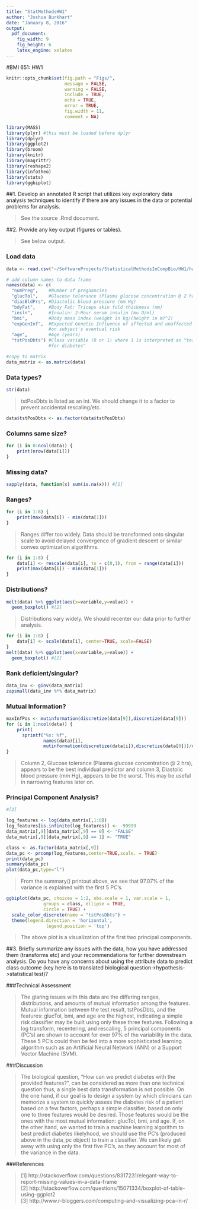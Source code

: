 ```yaml
---
title: "StatMethodsHW1"
author: "Joshua Burkhart"
date: "January 8, 2016"
output: 
  pdf_document: 
    fig_width: 9
    fig_height: 6
    latex_engine: xelatex
---
```


#BMI 651: HW1

```r
knitr::opts_chunk$set(fig.path = "Figs/",
                      message = FALSE,
                      warning = FALSE,
                      include = TRUE,
                      echo = TRUE,
                      error = TRUE,
                      fig.width = 11,
                      comment = NA)
```

```r
library(MASS)
library(plyr) #this must be loaded before dplyr 
library(dplyr)
library(ggplot2)
library(broom)
library(knitr)
library(magrittr)
library(reshape2)
library(infotheo)
library(stats)
library(ggbiplot)
```

##1. Develop an annotated R script that utilizes key exploratory data analysis techniques to identify if there are any issues in the data or potential problems for analysis.

> See the source .Rmd document.

##2. Provide any key output (figures or tables).

> See below output.

### Load data

```r
data <- read.csv("~/SoftwareProjects/StatisticalMethodsInCompBio/HW1/hw1data.txt",sep="")

# add column names to data frame
names(data) <- c(
  "numPreg",    #Number of pregnancies
  "glucTol",    #Glucose tolerance (Plasma glucose concentration @ 2 hrs)
  "diasBldPrs", #Diastolic blood pressure (mm Hg)
  "bdyFat",     #Body Fat: Triceps skin fold thickness (mm)
  "insln",      #Insulin: 2-Hour serum insulin (mu U/ml)
  "bmi",        #Body mass index (weight in kg/(height in m)^2)
  "expGenInf",  #Expected Genetic Influence of affected and unaffected relatives
                #on subject's eventual risk
  "age",        #Age (years)
  "tstPosDbts") #Class variable (0 or 1) where 1 is interpreted as "tested positive
                #for diabetes"

#copy to matrix
data_matrix <- as.matrix(data)
```

### Data types?

```r
str(data)
```

> tstPosDbts is listed as an int. We should change it to a factor to prevent accidental rescaling/etc.

```r
data$tstPosDbts <- as.factor(data$tstPosDbts)
```

### Columns same size?

```r
for (i in 0:ncol(data)) {
    print(nrow(data[i]))
}
```

### Missing data?

```r
sapply(data, function(x) sum(is.na(x))) #[1]
```

### Ranges?

```r
for (i in 1:8) {
    print(max(data[i]) - min(data[1]))
}
```

> Ranges differ too widely. Data should be transformed onto singular scale to avoid delayed convergence of gradient descent or similar convex optimization algorithms.

```r
for (i in 1:8) {
    data[i] <- rescale(data[i], to = c(0,1), from = range(data[i]))
    print(max(data[i]) - min(data[1]))
}
```

### Distributions?

```r
melt(data) %>% ggplot(aes(x=variable,y=value)) +
  geom_boxplot() #[2]
```

> Distributions vary widely. We should recenter our data prior to further analysis.

```r
for (i in 1:8) {
    data[i] <- scale(data[i], center=TRUE, scale=FALSE)
}
melt(data) %>% ggplot(aes(x=variable,y=value)) +
  geom_boxplot() #[2]
```

### Rank deficient/singular?

```r
data_inv <- ginv(data_matrix)
zapsmall(data_inv %*% data_matrix)
```

### Mutual Information?

```r
maxInfPos <- mutinformation(discretize(data[9]),discretize(data[9]))
for (i in 1:ncol(data)) {
    print(
      sprintf("%s: %f",
              names(data)[i],
              mutinformation(discretize(data[i]),discretize(data[9]))/maxInfPos))
}
```

> Column 2, Glucose tolerance (Plasma glucose concentration @ 2 hrs), appears to be the best individual predictor and column 3, Diastolic blood pressure (mm Hg), appears to be the worst. This may be useful in narrowing features later on.

### Principal Component Analysis?

```r
#[3]

log_features <- log(data_matrix[,1:8])
log_features[is.infinite(log_features)] <- -99999
data_matrix[,9][data_matrix[,9] == 0] <- "FALSE"
data_matrix[,9][data_matrix[,9] == 1] <- "TRUE"

class <- as.factor(data_matrix[,9])
data_pc <- prcomp(log_features,center=TRUE,scale. = TRUE)
print(data_pc)
summary(data_pc)
plot(data_pc,type="l") 
```

> From the summary() printout above, we see that 97.07% of the variance is explained with the first 5 PC's.

```r
ggbiplot(data_pc, choices = 1:2, obs.scale = 1, var.scale = 1, 
              groups = class, ellipse = TRUE, 
              circle = TRUE) +
  scale_color_discrete(name = "tstPosDbts") +
  theme(legend.direction = 'horizontal', 
               legend.position = 'top')
```

> The above plot is a visualization of the first two principal components.

##3. Briefly summarize any issues with the data, how you have addressed them (transforms etc) and your recommendations for further downstream analysis. Do you have any concerns about using the attribute data to predict class outcome (key here is to translated biological question->hypothesis->statistical test)?

###Technical Assessment

> The glaring issues with this data are the differing ranges, distributions, and amounts of mutual information among the features. Mutual information between the test result, tstPosDbts, and the features: glucTol, bmi, and age are the highest, indicating a simple risk classifier may be built using only these three features. Following a log transform, recentering, and rescaling, 5 principal components (PC's) are shown to account for over 97% of the variability in the data. These 5 PC's could then be fed into a more sophisticated learning algorithm such as an Artificial Neural Network (ANN) or a Support Vector Machine (SVM).

###Discussion

> The biological question, "How can we predict diabetes with the provided features?", can be considered as more than one technical question thus, a single best data transformation is not possible. On the one hand, if our goal is to design a system by which clinicians can memorize a system to quickly assess the diabetes risk of a patient based on a few factors, perhaps a simple classifier, based on only one to three features would be desired. Those features would be the ones with the most mutual information: glucTol, bmi, and age. If, on the other hand, we wanted to train a machine learning algorithm to best predict diabetes likelyhood, we should use the PC's (produced above in the data_pc object) to train a classifier. We can likely get away with using only the first five PC's, as they account for most of the variance in the data.

###References

> [1] http://stackoverflow.com/questions/8317231/elegant-way-to-report-missing-values-in-a-data-frame  
> [2] http://stackoverflow.com/questions/15071334/boxplot-of-table-using-ggplot2  
> [3] http://www.r-bloggers.com/computing-and-visualizing-pca-in-r/  
